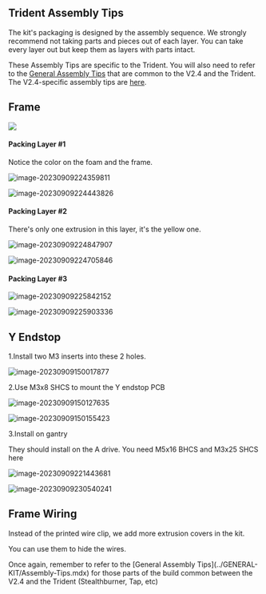 ## Trident Assembly Tips


<Callout type="info">

The kit's packaging is designed by the assembly sequence.  We strongly recommend not taking parts and pieces out of each layer. You can take every layer out but keep them as layers with parts intact.

</Callout>

<Callout type="info">

These Assembly Tips are specific to the Trident. You will also need to refer to the [General Assembly Tips](../GENERAL-KIT/Assembly-Tips.mdx) that are common to the V2.4 and the Trident. The V2.4-specific assembly tips are [here](../VORON-2.4-CBT-KIT/Assembly-Tips.mdx).

</Callout>

## Frame

![](https://img.mpx.wiki/i/2023/09/09/64fc884e1f222.webp)

#### Packing Layer #1

Notice the color on the foam and the frame.

![image-20230909224359811](https://img.mpx.wiki/i/2023/09/09/64fc84b425ce9.webp)

![image-20230909224443826](https://img.mpx.wiki/i/2023/09/09/64fc84dfbf6f1.webp)

#### Packing Layer #2

There's only one extrusion in this layer, it's the yellow one.

![image-20230909224847907](https://img.mpx.wiki/i/2023/09/09/64fc85d3026af.webp)

![image-20230909224705846](https://img.mpx.wiki/i/2023/09/09/64fc856d357f3.webp)

#### Packing Layer #3

![image-20230909225842152](https://img.mpx.wiki/i/2023/09/09/64fc8824edf50.webp)

![image-20230909225903336](https://img.mpx.wiki/i/2023/09/09/64fc883c43685.webp)

## Y Endstop 

1.Install two M3 inserts into these 2 holes.

![image-20230909150017877](https://img.mpx.wiki/i/2023/09/09/64fc18034ed69.webp)

2.Use M3x8 SHCS to mount the Y endstop PCB

![image-20230909150127635](https://img.mpx.wiki/i/2023/09/09/64fc1848f3379.webp)

![image-20230909150155423](https://img.mpx.wiki/i/2023/09/09/64fc18649e3f4.webp)

3.Install on gantry 

They should install on the A drive. You need M5x16 BHCS and M3x25 SHCS here

![image-20230909221443681](https://img.mpx.wiki/i/2023/09/09/64fc7dd61adca.webp)

![image-20230909230540241](https://img.mpx.wiki/i/2023/09/09/64fc89c6a0758.webp)

## Frame Wiring

Instead of the printed wire clip, we add more extrusion covers in the kit.

You can use them to hide the wires.

<Callout type="info">
Once again, remember to refer to the [General Assembly Tips](../GENERAL-KIT/Assembly-Tips.mdx) for those parts of the build common between the V2.4 and the Trident (Stealthburner, Tap, etc)
</Callout>
